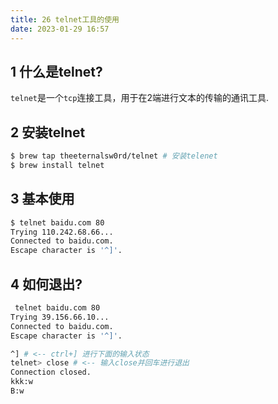 ```yaml
---
title: 26 telnet工具的使用
date: 2023-01-29 16:57
---
```

## 1 什么是telnet?
`telnet`是一个`tcp`连接工具，用于在2端进行文本的传输的通讯工具.


## 2 安装telnet
```bash 
$ brew tap theeternalsw0rd/telnet # 安装telenet
$ brew install telnet
```


## 3 基本使用

```bash 
$ telnet baidu.com 80 
Trying 110.242.68.66...
Connected to baidu.com.
Escape character is '^]'.

```

## 4 如何退出? 

```bash 
 telnet baidu.com 80
Trying 39.156.66.10...
Connected to baidu.com.
Escape character is '^]'.

^] # <-- ctrl+] 进行下面的输入状态
telnet> close # <-- 输入close并回车进行退出
Connection closed.
kkk:w
B:w
```


